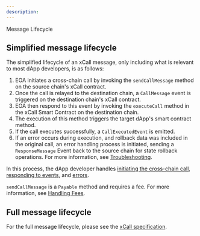 ```yaml
---
description:
---
```


 Message Lifecycle

## Simplified message lifecycle

The simplified lifecycle of an xCall message, only including what is relevant to most dApp developers, is as follows:

1. EOA initiates a cross-chain call by invoking the `sendCallMessage` method on the source chain's xCall contract.
2. Once the call is relayed to the destination chain, a `CallMessage` event is triggered on the destination chain's xCall contract.
3. EOA then respond to this event by invoking the `executeCall` method in the xCall Smart Contract on the destination chain.
4. The execution of this method triggers the target dApp's smart contract method.
5. If the call executes successfully, a `CallExecutedEvent` is emitted.
6. If an error occurs during execution, and rollback data was included in the original call, an error handling process is initiated, sending a `ResponseMessage` Event back to the source chain for state rollback operations. For more information, see [Troubleshooting](/guides/error-handling).

In this process, the dApp developer handles [initiating the cross-chain call](../quickstart/sending-a-message#sending-a-message), [responding to events](../quickstart/sending-a-message#fetching-event-in-source-chain), and [errors](/guides/error-handling).

`sendCallMessage` is a `Payable` method and requires a fee. For more information, see [Handling Fees](/explanations/fees).

## Full message lifecycle

For the full message lifecycle, please see the [xCall specification](https://github.com/icon-project/xcall-multi/blob/main/docs/adr/xcall.md).
